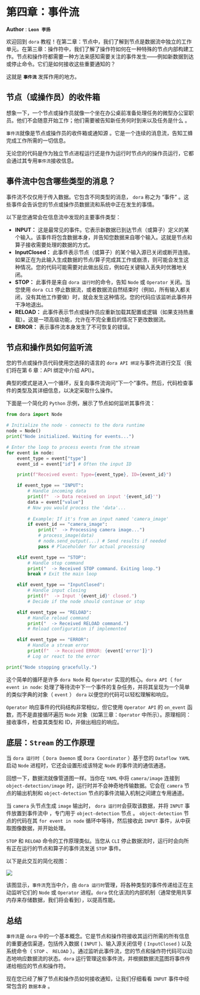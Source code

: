 # 第四章：事件流

**Author** : **`Leon 李扬`**

欢迎回到 `dora` 教程！在第二章：节点中，我们了解到节点是数据流中独立的工作单元。在第三章：操作符中，我们了解了操作符如何在一种特殊的节点内部构建工作。节点和操作符都需要一种方法来感知需要关注的事件发生——例如新数据到达或停止命令。它们是如何接收这些重要通知的？

这就是 **`事件流`** 发挥作用的地方。

## 节点（或操作员）的收件箱

想象一下，一个节点或操作员就像一个坐在办公桌前准备处理任务的微型办公室职员。他们不会随意开始工作；他们需要被告知新任务何时到来以及任务是什么 。

`事件流`就像是节点或操作员的收件箱或通知源 。它是一个连续的消息流，告知工蜂完成工作所需的一切信息。

无论您的代码是作为独立节点进程运行还是作为运行时节点内的操作员运行，它都会通过其专用`事件流`接收信息。

## 事件流中包含哪些类型的消息？

事件流不仅仅用于传入数据。它包含不同类型的消息， `dora` 称之为 “事件” 。这些事件会告诉您的节点或操作员数据流和系统中正在发生的事情。

以下是您通常会在信息流中发现的主要事件类型：

- **INPUT：** 这是最常见的事件。它表示新数据已到达节点（或算子）定义的某个输入。该事件将包含数据本身，并告知您数据来自哪个输入。这就是节点和算子接收需要处理的数据的方式。
- **InputClosed：** 此事件表示节点（或算子）的某个输入源已关闭或断开连接。如果正在为此输入生成数据的节点/算子完成其工作或崩溃，则可能会发生这种情况。您的代码可能需要对此做出反应，例如在关键输入丢失时优雅地关闭。
- **STOP：** 此事件是来自 `dora 运行时`的命令，告知 `Node` 或 `Operator` 关闭。当您使用 `dora CLI` 停止数据流，或者数据流自然结束时（例如，所有输入都关闭，没有其他工作要做）时，就会发生这种情况。您的代码应该监听此事件并干净地退出。
- **RELOAD：** 此事件表示节点或操作员应重新加载其配置或逻辑（如果支持热重载）。这是一项高级功能，允许在不完全重启的情况下更改数据流。
- **ERROR：** 表示事件流本身发生了不可恢复的错误。

## 节点和操作员如何监听流

您的节点或操作员代码使用您选择的语言的 `dora API 绑定`与事件流进行交互（我们将在第 6 章：API 绑定中介绍 API）。

典型的模式是进入一个循环，反复向事件流询问“下一个”事件。然后，代码检查事件的类型及其详细信息，以决定采取什么操作。

下面是一个简化的 `Python` 示例，展示了节点如何监听其事件流：

```py
from dora import Node

# Initialize the node - connects to the dora runtime
node = Node() 
print("Node initialized. Waiting for events...")

# Enter the loop to process events from the stream
for event in node: 
    event_type = event["type"]
    event_id = event["id"] # Often the input ID

    print(f"Received event: Type={event_type}, ID={event_id}")

    if event_type == "INPUT":
        # Handle incoming data
        print(f"  -> Data received on input '{event_id}'")
        data = event["value"] 
        # Now you would process the 'data'...
        
        # Example: If it's from an input named 'camera_image'
        if event_id == "camera_image":
            print("  -> Processing camera image...")
            # process_image(data)
            # node.send_output(...) # Send results if needed
            pass # Placeholder for actual processing

    elif event_type == "STOP":
        # Handle stop command
        print("  -> Received STOP command. Exiting loop.")
        break # Exit the main loop

    elif event_type == "InputClosed":
        # Handle input closing
        print(f"  -> Input '{event_id}' closed.")
        # Decide if the node should continue or stop

    elif event_type == "RELOAD":
        # Handle reload command
        print("  -> Received RELOAD command.")
        # Reload configuration if implemented

    elif event_type == "ERROR":
        # Handle a stream error
        print(f"  -> Received ERROR: {event['error']}")
        # Log or react to the error

print("Node stopping gracefully.")
```

这个简单的循环是许多 `dora Node` 和 `Operator` 实现的核心。`dora API`（ `for event in node`: 处理了等待流中下一个事件的复杂任务，并将其呈现为一个简单的类似字典的对象（ `event` ） `dora` 以便您的代码可以轻松理解和响应。

`Operator` 响应事件的代码结构非常相似，但它使用 `Operator API` 的 `on_event` 函数，而不是直接循环遍历 `Node` 对象（如第三章：`Operator` 中所示）。原理相同：接收事件，检查其类型和 ID，并做出相应的响应。

## 底层：`Stream` 的工作原理

当 `dora 运行时`（ `Dora Daemon` 或 `Dora Coordinator` ）基于您的 `Dataflow YAML` 启动 `Node` 进程时，它还会设置形成该特定 `Node` 的事件流的通信通道。

回想一下，数据流就像管道图一样。当你在 `YAML` 中将 `camera/image` 连接到 `object-detection/image` 时，运行时并不会神奇地传输数据。它会在 `camera` 节点的输出机制和 `object-detection` 节点的事件流输入机制之间建立专用通道。

当 `camera` 头节点生成 `image` 输出时， `dora 运行时`会获取该数据，并将 `INPUT` 事件放置到事件流中 ，专门用于 `object-detection` 节点 。 `object-detection` 节点的代码在其 `for event in node` 循环中等待，然后接收此 `INPUT` 事件，从中获取图像数据，并开始处理。

`STOP` 和 `RELOAD` 命令的工作原理类似。当您从 `CLI` 停止数据流时，运行时会向所有正在运行的节点和算子的事件流发送 `STOP` 事件。

以下是此交互的简化视图：

![](/event-stream01.png)

该图显示，`事件流`充当中介，由 `dora 运行时`管理，将各种类型的事件传递给正在主动监听它们的 `Node` 或 `Operator` 进程。`dora` 优化该流的内部机制（通常使用共享内存来存储数据，我们将会看到），以提高性能。

## 总结

`事件流`是 `dora` 中的一个基本概念。它是节点和操作符接收其运行所需的所有信息的重要通信渠道，包括传入数据 ( `INPUT` )、输入源关闭信号 ( `InputClosed` ) 以及系统命令（ `STOP` 、 `RELOAD` ）。通过监听此事件流，您的节点和操作符代码可以动态地响应数据流的状态。`dora` 运行管理这些事件流，并根据数据流蓝图将事件传递给相应的节点和操作符。

现在您已经了解了节点和操作员如何接收通知，让我们仔细看看 `INPUT` 事件中经常包含的 `数据本身` 。